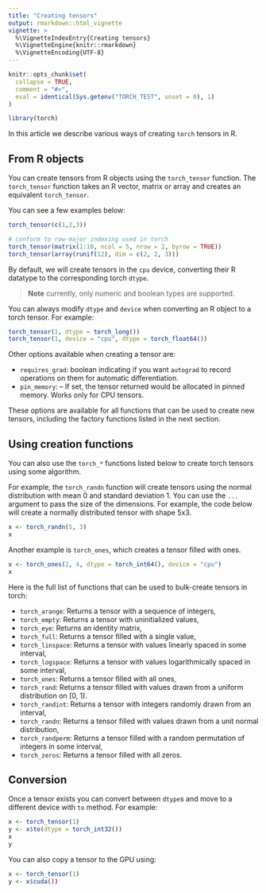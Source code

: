 ```yaml
---
title: "Creating tensors"
output: rmarkdown::html_vignette
vignette: >
  %\VignetteIndexEntry{Creating tensors}
  %\VignetteEngine{knitr::rmarkdown}
  %\VignetteEncoding{UTF-8}
---
```


```r
knitr::opts_chunk$set(
  collapse = TRUE,
  comment = "#>",
  eval = identical(Sys.getenv("TORCH_TEST", unset = 0), 1)
)
```

```r
library(torch)
```

In this article we describe various ways of creating `torch` 
tensors in R.

## From R objects

You can create tensors from R objects using the `torch_tensor` function. The 
`torch_tensor` function takes an R vector, matrix or array and creates an equivalent  `torch_tensor`.

You can see a few examples below:

```r
torch_tensor(c(1,2,3))

# conform to row-major indexing used in torch
torch_tensor(matrix(1:10, ncol = 5, nrow = 2, byrow = TRUE))
torch_tensor(array(runif(12), dim = c(2, 2, 3)))
```

By default, we will create tensors in the `cpu` device, converting their R datatype to the corresponding torch `dtype`.

> **Note** currently, only numeric and boolean types are supported.

You can always modify `dtype` and `device` when converting an R object to 
a torch tensor. For example:

```r
torch_tensor(1, dtype = torch_long())
torch_tensor(1, device = "cpu", dtype = torch_float64())
```

Other options available when creating a tensor are:

- `requires_grad`: boolean indicating if you want `autograd` to record operations 
  on them for automatic differentiation.
- `pin_memory`: – If set, the tensor returned would be allocated in pinned memory. 
  Works only for CPU tensors.
  
These options are available for all functions that can be used to create new tensors,
including the factory functions listed in the next section.

## Using creation functions

You can also use the `torch_*` functions listed below to create torch tensors 
using some algorithm. 

For example, the `torch_randn` function will create tensors using the normal 
distribution with mean 0 and standard deviation 1. You can
use the `...` argument to pass the size of the dimensions. For example, the code below will 
create a normally distributed tensor with shape 5x3.

```r
x <- torch_randn(5, 3)
x
```

Another example is `torch_ones`, which creates a tensor filled with 
ones.

```r
x <- torch_ones(2, 4, dtype = torch_int64(), device = "cpu")
x
```

Here is the full list of functions that can be used to bulk-create tensors in torch:

- `torch_arange`: Returns a tensor with a sequence of integers,
- `torch_empty`: Returns a tensor with uninitialized values,
- `torch_eye`: Returns an identity matrix,
- `torch_full`: Returns a tensor filled with a single value,
- `torch_linspace`: Returns a tensor with values linearly spaced in some interval,
- `torch_logspace`: Returns a tensor with values logarithmically spaced in some interval,
- `torch_ones`: Returns a tensor filled with all ones,
- `torch_rand`: Returns a tensor filled with values drawn from a uniform distribution on [0, 1).
- `torch_randint`: Returns a tensor with integers randomly drawn from an interval,
- `torch_randn`: Returns a tensor filled with values drawn from a unit normal distribution,
- `torch_randperm`: Returns a tensor filled with a random permutation of integers in some interval,
- `torch_zeros`: Returns a tensor filled with all zeros.

## Conversion

Once a tensor exists you can convert between `dtype`s and move to a different 
device with `to` method. For example:

```r
x <- torch_tensor(1)
y <- x$to(dtype = torch_int32())
x
y
```

You can also copy a tensor to the GPU using:

```r
x <- torch_tensor(1)
y <- x$cuda())
```

